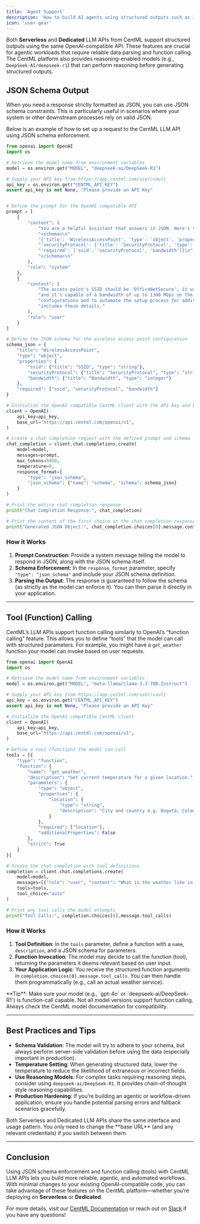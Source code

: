 ```yaml
---
title: 'Agent Support'
description: 'How to build AI agents using structured outputs such as JSON and function/tool calls with CentML'
icon: 'user-gear'
---
```


Both **Serverless** and **Dedicated** LLM APIs from CentML support structured outputs using the same OpenAI-compatible API. These features are crucial for agentic workloads that require reliable data parsing and function calling. The CentML platform also provides reasoning-enabled models (e.g., `DeepSeek-AI/deepseek-r1`) that can perform reasoning before generating structured outputs.

## JSON Schema Output

When you need a response strictly formatted as JSON, you can use JSON schema constraints. This is particularly useful in scenarios where your system or other downstream processes rely on valid JSON.

Below is an example of how to set up a request to the CentML LLM API using JSON schema enforcement. 

```python
from openai import OpenAI
import os

# Retrieve the model name from environment variables
model = os.environ.get("MODEL", "deepseek-ai/DeepSeek-R1")

# Supply your API key from https://app.centml.com/user/vault
api_key = os.environ.get("CENTML_API_KEY")
assert api_key is not None, "Please provide an API Key"


# Define the prompt for the OpenAI compatible API
prompt = [
    {
        "content": (
            "You are a helpful assistant that answers in JSON. Here's the json schema you must adhere to:\n"
            "<schema>\n"
            "{'title': 'WirelessAccessPoint', 'type': 'object', 'properties': {'ssid': {'title': 'SSID', 'type': 'string'}, "
            "'securityProtocol': {'title': 'SecurityProtocol', 'type': 'string'}, 'bandwidth': {'title': 'Bandwidth', 'type': 'string'}}, "
            "'required': ['ssid', 'securityProtocol', 'bandwidth']}\n"
            "</schema>\n"
        ),
        "role": "system"
    },
    {
        "content": (
            "The access point's SSID should be 'OfficeNetSecure', it uses WPA2-Enterprise as its security protocol, "
            "and it's capable of a bandwidth of up to 1300 Mbps on the 5 GHz band. This JSON object will be used to document our network "
            "configurations and to automate the setup process for additional access points in the future. Please provide a JSON object that "
            "includes these details."
        ),
        "role": "user"
    }
]

# Define the JSON schema for the wireless access point configuration
schema_json = {
    "title": "WirelessAccessPoint",
    "type": "object",
    "properties": {
        "ssid": {"title": "SSID", "type": "string"},
        "securityProtocol": {"title": "SecurityProtocol", "type": "string"},
        "bandwidth": {"title": "Bandwidth", "type": "integer"}
    },
    "required": ["ssid", "securityProtocol", "bandwidth"]
}

# Initialize the OpenAI compatible CentML client with the API key and base URL
client = OpenAI(
    api_key=api_key,
    base_url="https://api.centml.com/openai/v1",
)

# Create a chat completion request with the defined prompt and schema
chat_completion = client.chat.completions.create(
    model=model,
    messages=prompt,
    max_tokens=5000,
    temperature=0,
    response_format={
        "type": "json_schema",
        "json_schema": {"name": "schema", "schema": schema_json}
    }
)

# Print the entire chat completion response
print("Chat Completion Response:", chat_completion)

# Print the content of the first choice in the chat completion response
print("Generated JSON Object:", chat_completion.choices[0].message.content)
```

### How it Works

1. **Prompt Construction**: Provide a system message telling the model to respond in JSON, along with the JSON schema itself.
2. **Schema Enforcement**: In the `response_format` parameter, specify `"type": "json_schema"` and include your JSON schema definition.
3. **Parsing the Output**: The response is guaranteed to follow the schema (as strictly as the model can enforce it). You can then parse it directly in your application.

---

## Tool (Function) Calling

CentML’s LLM APIs support function calling similarly to OpenAI’s “function calling” feature. This allows you to define “tools” that the model can call with structured parameters. For example, you might have a `get_weather` function your model can invoke based on user requests.

```python
from openai import OpenAI
import os

# Retrieve the model name from environment variables
model = os.environ.get("MODEL", "meta-llama/Llama-3.3-70B-Instruct")

# Supply your API key from https://app.centml.com/user/vault
api_key = os.environ.get("CENTML_API_KEY")
assert api_key is not None, "Please provide an API Key"

# Initialize the OpenAI compatible CentML client
client = OpenAI(
    api_key=api_key,
    base_url="https://api.centml.com/openai/v1",
)

# Define a tool (function) the model can call
tools = [{
    "type": "function",
    "function": {
        "name": "get_weather",
        "description": "Get current temperature for a given location.",
        "parameters": {
            "type": "object",
            "properties": {
                "location": {
                    "type": "string",
                    "description": "City and country e.g. Bogotá, Colombia"
                }
            },
            "required": ["location"],
            "additionalProperties": False
        },
        "strict": True
    }
}]

# Create the chat completion with tool definitions
completion = client.chat.completions.create(
    model=model,
    messages=[{"role": "user", "content": "What is the weather like in Paris today?"}],
    tools=tools,
    tool_choice="auto"
)

# Print any tool calls the model attempts
print("Tool Calls:", completion.choices[0].message.tool_calls)
```

### How it Works

1. **Tool Definition**: In the `tools` parameter, define a function with a `name`, `description`, and a JSON schema for parameters.
2. **Function Invocation**: The model may decide to call the function (tool), returning the parameters it deems relevant based on user input.
3. **Your Application Logic**: You receive the structured function arguments in `completion.choices[0].message.tool_calls`. You can then handle them programmatically (e.g., call an actual weather service).

<Note>
**Tip**: Make sure your model (e.g., `gpt-4o` or `deepseek-ai/DeepSeek-R1`) is function-call capable. Not all model versions support function calling. Always check the CentML model documentation for compatibility.
</Note>

---

## Best Practices and Tips

- **Schema Validation**: The model will try to adhere to your schema, but always perform server-side validation before using the data (especially important in production).
- **Temperature Setting**: When generating structured data, lower the temperature to reduce the likelihood of extraneous or incorrect fields.
- **Use Reasoning Models**: For complex tasks requiring reasoning steps, consider using `deepseek-ai/DeepSeek-R1`. It provides chain-of-thought style reasoning capabilities.
- **Production Hardening**: If you’re building an agentic or workflow-driven application, ensure you handle potential parsing errors and fallback scenarios gracefully.

<Note>
Both Serverless and Dedicated LLM APIs share the same interface and usage pattern. You only need to change the **base URL** (and any relevant credentials) if you switch between them.
</Note>

---

## Conclusion

Using JSON schema enforcement and function calling (tools) with CentML LLM APIs lets you build more reliable, agentic, and automated workflows. With minimal changes to your existing OpenAI-compatible code, you can take advantage of these features on the CentML platform—whether you’re deploying on **Serverless** or **Dedicated**.

For more details, visit our [CentML Documentation](https://docs.centml.ai) or reach out on [Slack](https://join.slack.com/t/centmlcommunity/shared_invite/zt-2vmo66c1i-G7YzIUwXUvLTUXLZ~wR4Ww) if you have any questions!
